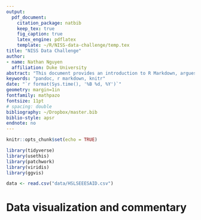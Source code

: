 ```yaml
---
output: 
  pdf_document:
    citation_package: natbib
    keep_tex: true
    fig_caption: true
    latex_engine: pdflatex
    template: ~/R/NISS-data-challenge/temp.tex
title: "NISS Data Challenge"
author:
- name: Nathan Nguyen
  affiliation: Duke University
abstract: "This document provides an introduction to R Markdown, argues for its benefits, and presents a sample manuscript template intended for an academic audience. I include basic syntax to R Markdown and a minimal working example of how the analysis itself can be conducted within R with the `knitr` package."
keywords: "pandoc, r markdown, knitr"
date: "`r format(Sys.time(), '%B %d, %Y')`"
geometry: margin=1in
fontfamily: mathpazo
fontsize: 11pt
# spacing: double
bibliography: ~/Dropbox/master.bib
biblio-style: apsr
endnote: no
---
```


```r
knitr::opts_chunk$set(echo = TRUE)
```

```r
library(tidyverse)
library(usethis)
library(patchwork)
library(viridis)
library(ggvis)
```

```r
data <- read.csv("data/HSLSEEESAID.csv")
```

# Data visualization and commentary

```r

```



